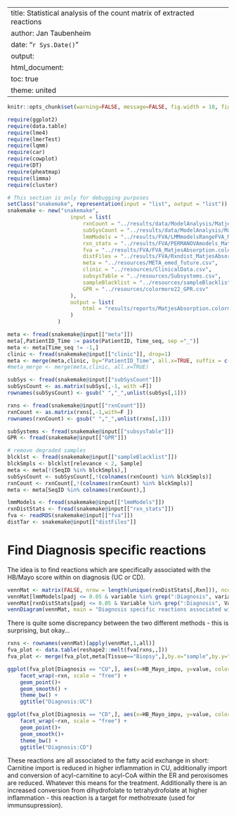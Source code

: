
---
title: Statistical analysis of the count matrix of extracted reactions
author: Jan Taubenheim
date: "`r Sys.Date()`"
output: 
        html_document:
                toc: true
                theme: united
---

```r

knitr::opts_chunk$set(warning=FALSE, message=FALSE, fig.width = 10, fig.height=5)

require(ggplot2)
require(data.table)
require(lme4)
require(lmerTest)
require(lqmm)
require(car)
require(cowplot)
require(DT)
require(pheatmap)
require(limma)
require(cluster)

```

```r

# This section is only for debugging purposes
setClass("snakemake", representation(input = "list", output = "list"))
snakemake <- new("snakemake", 
                    input = list(
                        rxnCount = "../results/data/ModelAnalysis/MatjesAbsorption.colormore22-rxnIdMat.csv",
                        subSysCount = "../results/data/ModelAnalysis/MatjesAbsorption.colormore22-SubSysMat.csv",
                        lmmModels = "../results/FVA/LMMmodelsRangeFVA_MatjesAbsorption.colormore22-*Diagnosis_zeroBiomass.csv",
                        rxn_stats = "../results/FVA/PERMANOVAmodels_MatjesAbsorption.colormore22-distFVA_zeroBiomassvs~HB_Mayo_impu*Diagnosis.csv",
                        fva = "../results/FVA/FVA_MatjesAbsorption.colormore22-zeroBiomass.RDS",
                        distFiles = "../results/FVA/Rxndist_MatjesAbsorption.colormore22_zeroBiomass.tar.gz",
                        meta = "../resources/META_emed_future.csv",
                        clinic = "../resources/ClinicalData.csv",
                        subsysTable = "../resources/Subsystems.csv",
                        sampleBlacklist = "../resources/sampleBlacklist.csv",
                        GPR = "../resources/colormore22_GPR.csv"
                    ),
                    output = list(
                        html = "results/reports/MatjesAbsorption.colormore22-Natrix_analyseRxnCounts.html"
                    )
                )

```

```r

meta <- fread(snakemake@input[["meta"]])
meta[,PatientID_Time := paste(PatientID, Time_seq, sep ="_")]
meta <- meta[Time_seq != -1,]
clinic <- fread(snakemake@input[["clinic"]], drop=1)
meta <- merge(meta,clinic, by="PatientID_Time", all.x=TRUE, suffix = c(".meta",""))
#meta_merge <- merge(meta,clinic, all.x=TRUE)

subSys <- fread(snakemake@input[["subSysCount"]])
subSysCount <- as.matrix(subSys[,-1, with =F])
rownames(subSysCount) <- gsub(" ","_",unlist(subSys[,1]))

rxns <- fread(snakemake@input[["rxnCount"]])
rxnCount <- as.matrix(rxns[,-1,with=F ])
rownames(rxnCount) <- gsub(" ","_",unlist(rxns[,1]))

subSystems <- fread(snakemake@input[["subsysTable"]])
GPR <- fread(snakemake@input[["GPR"]])

# remove degraded samples
blcklst <- fread(snakemake@input[["sampleBlacklist"]])
blckSmpls <- blcklst[relevance < 2, Sample]
meta <- meta[!(SeqID %in% blckSmpls),]
subSysCount <- subSysCount[,!(colnames(rxnCount) %in% blckSmpls)]
rxnCount <- rxnCount[,!(colnames(rxnCount) %in% blckSmpls)]
meta <- meta[SeqID %in% colnames(rxnCount),]

lmmModels <- fread(snakemake@input[["lmmModels"]])
rxnDistStats <- fread(snakemake@input[["rxn_stats"]])
fva <- readRDS(snakemake@input[["fva"]])
distTar <- snakemake@input[["distFiles"]]

```


# Find Diagnosis specific reactions

The idea is to find reactions which are specifically associated with the HB/Mayo score within on diagnosis (UC or CD).

```r

vennMat <- matrix(FALSE, nrow = length(unique(rxnDistStats[,Rxn])), ncol = 2, dimnames = list(unique(rxnDistStats[,Rxn]),c("PERMANOVA","LMM")))
vennMat[lmmModels[padj <= 0.05 & variable %in% grep(":Diagnosis", variable, value = TRUE), gsub(":Diagnosis","",variable)],"LMM"] <- TRUE
vennMat[rxnDistStats[padj <= 0.05 & Variable %in% grep(":Diagnosis", Variable, value = TRUE), Rxn],"PERMANOVA"] <- TRUE
vennDiagram(vennMat, main = "Diagnosis specific reactions associated with HB/Mayo")

```

There is quite some discrepancy between the two different methods - this is surprising, but okay...

```r

rxns <- rownames(vennMat)[apply(vennMat,1,all)]
fva_plot <- data.table(reshape2::melt(fva[rxns,,]))
fva_plot <- merge(fva_plot,meta[Tissue=="Biopsy",],by.x="sample",by.y="SeqID")

ggplot(fva_plot[Diagnosis == "CU",], aes(x=HB_Mayo_impu, y=value, color = Var3)) +
    facet_wrap(~rxn, scale = "free") +
    geom_point()+
    geom_smooth() +
    theme_bw() +
    ggtitle("Diagnosis:UC")

ggplot(fva_plot[Diagnosis == "CD",], aes(x=HB_Mayo_impu, y=value, color = Var3)) +
    facet_wrap(~rxn, scale = "free") +
    geom_point()+
    geom_smooth()+
    theme_bw() +
    ggtitle("Diagnosis:CD")

```

These reactions are all associated to the fatty acid exchange in short: Carnitine import is reduced in higher inflammation in CU, additionally import and conversion of acyl-carnitine to acyl-CoA within the ER and peroxisomes are reduced. Whatever this means for the treatment. Additionally there is an increased conversion from dihydrofolate to tetrahydrofolate at higher inflammation - this reaction is a target for methotrexate (used for immunsupression).




